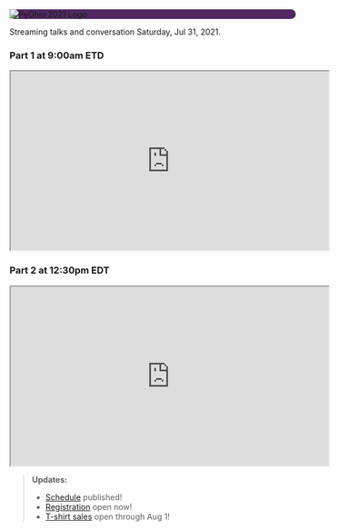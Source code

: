 <Seo title="PyOhio 2021" />

<div style="background-color: #502962; border-radius: 40px">
  <img
    alt="PyOhio 2021 Logo"
    src="../assets/pyohio-2021-logo-transparent.png"
  />
</div>

Streaming talks and conversation Saturday, Jul 31, 2021.

### Part 1 at 9:00am ETD

<iframe
  width="560"
  height="315"
  src="https://www.youtube.com/embed/vs0LcUCgB7g"
  frameborder="1"
  allow="accelerometer; autoplay; encrypted-media; gyroscope; picture-in-picture"
  allowfullscreen
></iframe>

### Part 2 at 12:30pm EDT

<iframe
  width="560"
  height="315"
  src="https://www.youtube.com/embed/-Zk5-jws1ts"
  frameborder="1"
  allow="accelerometer; autoplay; encrypted-media; gyroscope; picture-in-picture"
  allowfullscreen
></iframe>

> **Updates:**
>
> - [Schedule](/program/schedule) published!
> - [Registration](https://ti.to/pyohio/pyohio-2021) open now!
> - [T-shirt sales](https://www.customink.com/fundraising/pyohio-2021) open through Aug 1!
